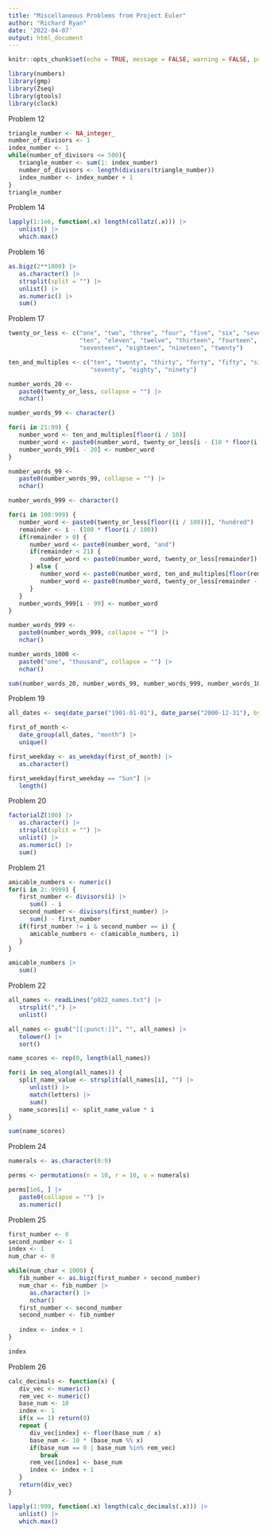 ```yaml
---
title: "Miscellaneous Problems from Project Euler"
author: "Richard Ryan"
date: '2022-04-07'
output: html_document
---
```


```r
knitr::opts_chunk$set(echo = TRUE, message = FALSE, warning = FALSE, paged.print = FALSE)
```

```r
library(numbers)
library(gmp)
library(Zseq)
library(gtools)
library(clock)
```

Problem 12

```r
triangle_number <- NA_integer_
number_of_divisors <- 1
index_number <- 1
while(number_of_divisors <= 500){
   triangle_number <- sum(1: index_number)
   number_of_divisors <- length(divisors(triangle_number))
   index_number <- index_number + 1
}
triangle_number
```

Problem 14

```r
lapply(1:1e6, function(.x) length(collatz(.x))) |>
   unlist() |>
   which.max()
```

Problem 16

```r
as.bigz(2**1000) |>
   as.character() |>
   strsplit(split = "") |>
   unlist() |>
   as.numeric() |>
   sum()
```

Problem 17

```r
twenty_or_less <- c("one", "two", "three", "four", "five", "six", "seven", "eight", "nine", 
                    "ten", "eleven", "twelve", "thirteen", "fourteen", "fifteen", "sixteen", 
                    "seventeen", "eighteen", "nineteen", "twenty")

ten_and_multiples <- c("ten", "twenty", "thirty", "forty", "fifty", "sixty", 
                       "seventy", "eighty", "ninety")
```

```r
number_words_20 <- 
   paste0(twenty_or_less, collapse = "") |>
   nchar()

number_words_99 <- character()

for(i in 21:99) {
   number_word <- ten_and_multiples[floor(i / 10)]
   number_word <- paste0(number_word, twenty_or_less[i - (10 * floor(i / 10))])
   number_words_99[i - 20] <- number_word
}

number_words_99 <- 
   paste0(number_words_99, collapse = "") |>
   nchar()

number_words_999 <- character()

for(i in 100:999) {
   number_word <- paste0(twenty_or_less[floor((i / 100))], "hundred")
   remainder <- i - (100 * floor(i / 100))
   if(remainder > 0) {
      number_word <- paste0(number_word, "and")
      if(remainder < 21) {
         number_word <- paste0(number_word, twenty_or_less[remainder])
      } else {
         number_word <- paste0(number_word, ten_and_multiples[floor(remainder / 10)])
         number_word <- paste0(number_word, twenty_or_less[remainder - (10 * floor(remainder / 10))])
      }
   }
   number_words_999[i - 99] <- number_word 
}

number_words_999 <- 
   paste0(number_words_999, collapse = "") |>
   nchar()

number_words_1000 <- 
   paste0("one", "thousand", collapse = "") |>
   nchar()

sum(number_words_20, number_words_99, number_words_999, number_words_1000)
```

Problem 19

```r
all_dates <- seq(date_parse("1901-01-01"), date_parse("2000-12-31"), by = 1)

first_of_month <- 
   date_group(all_dates, "month") |>
   unique()

first_weekday <- as_weekday(first_of_month) |>
   as.character()

first_weekday[first_weekday == "Sun"] |>
   length()
```

Problem 20

```r
factorialZ(100) |>
   as.character() |>
   strsplit(split = "") |>
   unlist() |>
   as.numeric() |>
   sum() 
```


Problem 21

```r
amicable_numbers <- numeric()
for(i in 2: 9999) {
   first_number <- divisors(i) |> 
      sum() - i
   second_number <- divisors(first_number) |> 
      sum() - first_number
   if(first_number != i & second_number == i) {
      amicable_numbers <- c(amicable_numbers, i)
   }
}

amicable_numbers |>
   sum()
```

Problem 22

```r
all_names <- readLines("p022_names.txt") |>
   strsplit(",") |>
   unlist()

all_names <- gsub("[[:punct:]]", "", all_names) |>
   tolower() |>
   sort()

name_scores <- rep(0, length(all_names))

for(i in seq_along(all_names)) {
   split_name_value <- strsplit(all_names[i], "") |>
      unlist() |>
      match(letters) |>
      sum()
   name_scores[i] <- split_name_value * i
}

sum(name_scores)
```

Problem 24

```r
numerals <- as.character(0:9) 

perms <- permutations(n = 10, r = 10, v = numerals)

perms[1e6, ] |>
   paste0(collapse = "") |>
   as.numeric()
```

Problem 25

```r
first_number <- 0
second_number <- 1
index <- 1
num_char <- 0

while(num_char < 1000) {
   fib_number <- as.bigz(first_number + second_number)
   num_char <- fib_number |>
      as.character() |>
      nchar()
   first_number <- second_number
   second_number <- fib_number
   
   index <- index + 1
}

index
```

Problem 26

```r
calc_decimals <- function(x) {
   div_vec <- numeric()
   rem_vec <- numeric()
   base_num <- 10
   index <- 1
   if(x == 1) return(0)
   repeat {
      div_vec[index] <- floor(base_num / x)
      base_num <- 10 * (base_num %% x)
      if(base_num == 0 | base_num %in% rem_vec) 
         break
      rem_vec[index] <- base_num
      index <- index + 1
   }
   return(div_vec)
}

lapply(1:999, function(.x) length(calc_decimals(.x))) |>
   unlist() |>
   which.max()
```





















































